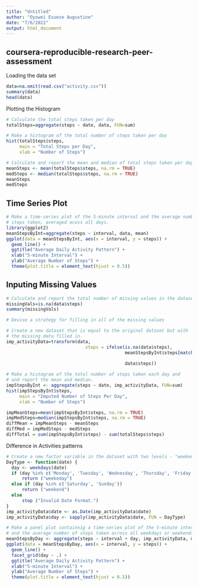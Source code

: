---
title: "Untitled"
author: "Oyowei Esueze Augustine"
date: "7/6/2022"
output: html_document
---
## coursera-reproducible-research-peer-assessment

Loading the data set
```{r}
data=na.omit(read.csv("activity.csv"))
summary(data)
head(data)
```

Plotting the Histogram
```{r}
# Calculate the total steps taken per day
totalSteps=aggregate(steps ~ date, data, FUN=sum)

# Make a histogram of the total number of steps taken per day
hist(totalSteps$steps,
     main = "Total Steps per Day",
     xlab = "Number of Steps")
```

```{r}
# Calculate and report the mean and median of total steps taken per day
meanSteps <- mean(totalSteps$steps, na.rm = TRUE)
medSteps <- median(totalSteps$steps, na.rm = TRUE)
meanSteps
medSteps
```

## Time Series Plot

```{r}
# Make a time-series plot of the 5-minute interval and the average number of
# steps taken, averaged acoss all days.
library(ggplot2)
meanStepsByInt=aggregate(steps ~ interval, data, mean)
ggplot(data = meanStepsByInt, aes(x = interval, y = steps)) +
  geom_line() +
  ggtitle("Average Daily Activity Pattern") +
  xlab("5-minute Interval") +
  ylab("Average Number of Steps") +
  theme(plot.title = element_text(hjust = 0.5))
```

## Inputing Missing Values
```{r}
# Calculate and report the total number of missing values in the dataset
missingVals=is.na(data$steps)
summary(missingVals)

# Devise a strategy for filling in all of the missing values
```

```{r}
# Create a new dataset that is equal to the original dataset but with 
# the missing data filled in.
imp_activityData=transform(data,
                              steps = ifelse(is.na(data$steps),
                                             meanStepsByInt$steps[match(data$interval, 
                                                                        meanStepsByInt$interval)],
                                             data$steps))

# Make a histogram of the total number of steps taken each day and
# and report the mean and median.
impStepsByInt <- aggregate(steps ~ date, imp_activityData, FUN=sum)
hist(impStepsByInt$steps,
     main = "Imputed Number of Steps Per Day",
     xlab = "Number of Steps")
```


```{r}
impMeanSteps=mean(impStepsByInt$steps, na.rm = TRUE)
impMedSteps=median(impStepsByInt$steps, na.rm = TRUE)
diffMean = impMeanSteps - meanSteps
diffMed = impMedSteps - medSteps
diffTotal = sum(impStepsByInt$steps) - sum(totalSteps$steps)
```

Difference in Activities patterns

```{r}
# Create a new factor variable in the dataset with two levels - "weekend" and "weekday"
DayType <- function(date) {
  day <- weekdays(date)
  if (day %in% c('Monday', 'Tuesday', 'Wednesday', 'Thursday', 'Friday'))
      return ("weekeday")
  else if (day %in% c('Saturday', 'Sunday'))
      return ("weekend")
  else
      stop ("Invalid Date Format.")
}
imp_activityData$date <- as.Date(imp_activityData$date)
imp_activityData$day <- sapply(imp_activityData$date, FUN = DayType)

# Make a panel plot containnig a time-series plot of the 5-minute interval
# and the average number of steps taken across all weekdays or weekends
meanStepsByDay <- aggregate(steps ~ interval + day, imp_activityData, mean)
ggplot(data = meanStepsByDay, aes(x = interval, y = steps)) + 
  geom_line() +
  facet_grid(day ~ .) +
  ggtitle("Average Daily Activity Pattern") +
  xlab("5-minute Interval") +
  ylab("Average Number of Steps") +
  theme(plot.title = element_text(hjust = 0.5))
```
